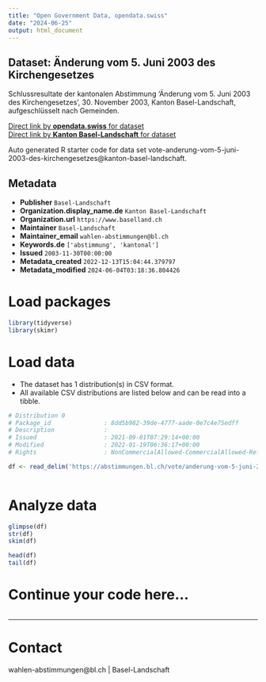 ```yaml
---
title: "Open Government Data, opendata.swiss"
date: "2024-06-25"
output: html_document
---
```


## Dataset: Änderung vom 5. Juni 2003 des Kirchengesetzes

Schlussresultate der kantonalen Abstimmung 'Änderung vom 5. Juni 2003 des Kirchengesetzes', 30. November 2003, Kanton Basel-Landschaft, aufgeschlüsselt nach Gemeinden.

[Direct link by **opendata.swiss** for dataset](https://opendata.swiss/de/dataset/anderung-vom-5-juni-2003-des-kirchengesetzes)<br>
[Direct link by **Kanton Basel-Landschaft** for dataset](https://abstimmungen.bl.ch/vote/anderung-vom-5-juni-2003-des-kirchengesetzes/data)

Auto generated R starter code for data set vote-anderung-vom-5-juni-2003-des-kirchengesetzes@kanton-basel-landschaft.

## Metadata

- **Publisher** `Basel-Landschaft`
- **Organization.display_name.de** `Kanton Basel-Landschaft`
- **Organization.url** `https://www.baselland.ch`
- **Maintainer** `Basel-Landschaft`
- **Maintainer_email** `wahlen-abstimmungen@bl.ch`
- **Keywords.de** `['abstimmung', 'kantonal']`
- **Issued** `2003-11-30T00:00:00`
- **Metadata_created** `2022-12-13T15:04:44.379797`
- **Metadata_modified** `2024-06-04T03:18:36.804426`


# Load packages

```r

library(tidyverse)
library(skimr)

```

# Load data

-   The dataset has 1 distribution(s) in CSV format.
-   All available CSV distributions are listed below and can be read into a tibble.

```r

# Distribution 0
# Package_id               : 8dd5b982-39de-4777-aade-0e7c4e75edff
# Description              : 
# Issued                   : 2021-09-01T07:29:14+00:00
# Modified                 : 2022-01-19T06:36:17+00:00
# Rights                   : NonCommercialAllowed-CommercialAllowed-ReferenceRequired

df <- read_delim('https://abstimmungen.bl.ch/vote/anderung-vom-5-juni-2003-des-kirchengesetzes/data-csv')



```

# Analyze data

```r

glimpse(df)
str(df)
skim(df)

head(df)
tail(df)

```

# Continue your code here...

```r

```

------------------------------------------------------------------------

# Contact

wahlen-abstimmungen@bl.ch | Basel-Landschaft

